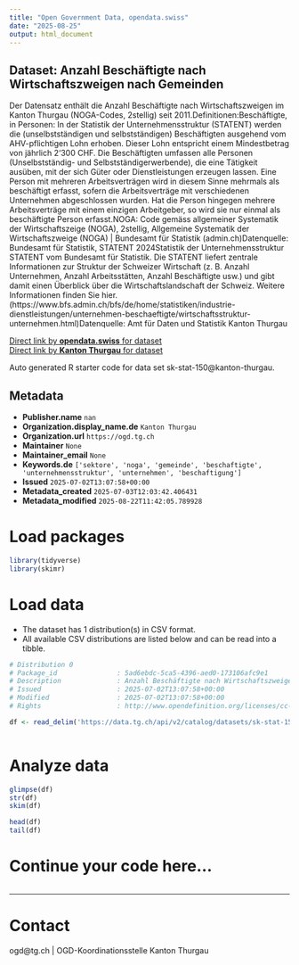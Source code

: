 ```yaml
---
title: "Open Government Data, opendata.swiss"
date: "2025-08-25"
output: html_document
---
```


## Dataset: Anzahl Beschäftigte nach Wirtschaftszweigen nach Gemeinden

Der Datensatz enthält die Anzahl Beschäftigte nach Wirtschaftszweigen im Kanton Thurgau (NOGA-Codes, 2stellig) seit 2011.Definitionen:Beschäftigte, in Personen: In der Statistik der Unternehmensstruktur (STATENT) werden die (unselbstständigen und selbstständigen) Beschäftigten ausgehend vom AHV-pflichtigen Lohn erhoben. Dieser Lohn entspricht einem Mindestbetrag von jährlich 2‘300 CHF. Die Beschäftigten umfassen alle Personen (Unselbstständig- und Selbstständigerwerbende), die eine Tätigkeit ausüben, mit der sich Güter oder Dienstleistungen erzeugen lassen. Eine Person mit mehreren Arbeitsverträgen wird in diesem Sinne mehrmals als beschäftigt erfasst, sofern die Arbeitsverträge mit verschiedenen Unternehmen abgeschlossen wurden. Hat die Person hingegen mehrere Arbeitsverträge mit einem einzigen Arbeitgeber, so wird sie nur einmal als beschäftigte Person erfasst.NOGA: Code gemäss allgemeiner Systematik der Wirtschaftszeige (NOGA), 2stellig, Allgemeine Systematik der Wirtschaftszweige (NOGA) | Bundesamt für Statistik (admin.ch)Datenquelle: Bundesamt für Statistik, STATENT 2024Statistik der Unternehmensstruktur STATENT vom Bundesamt für Statistik. Die STATENT liefert zentrale Informationen zur Struktur der Schweizer Wirtschaft (z. B. Anzahl Unternehmen, Anzahl Arbeitsstätten, Anzahl Beschäftigte usw.) und gibt damit einen Überblick über die Wirtschaftslandschaft der Schweiz. Weitere Informationen finden Sie hier. (https://www.bfs.admin.ch/bfs/de/home/statistiken/industrie-dienstleistungen/unternehmen-beschaeftigte/wirtschaftsstruktur-unternehmen.html)Datenquelle: Amt für Daten und Statistik Kanton Thurgau

[Direct link by **opendata.swiss** for dataset](https://opendata.swiss/de/dataset/anzahl-beschaftigte-nach-wirtschaftszweigen-nach-gemeinden)<br>
[Direct link by **Kanton Thurgau** for dataset](https://data.tg.ch/explore/dataset/sk-stat-150/)

Auto generated R starter code for data set sk-stat-150@kanton-thurgau.

## Metadata

- **Publisher.name** `nan`
- **Organization.display_name.de** `Kanton Thurgau`
- **Organization.url** `https://ogd.tg.ch`
- **Maintainer** `None`
- **Maintainer_email** `None`
- **Keywords.de** `['sektore', 'noga', 'gemeinde', 'beschaftigte', 'unternehmensstruktur', 'unternehmen', 'beschaftigung']`
- **Issued** `2025-07-02T13:07:58+00:00`
- **Metadata_created** `2025-07-03T12:03:42.406431`
- **Metadata_modified** `2025-08-22T11:42:05.789928`


# Load packages

```r

library(tidyverse)
library(skimr)

```

# Load data

-   The dataset has 1 distribution(s) in CSV format.
-   All available CSV distributions are listed below and can be read into a tibble.

```r

# Distribution 0
# Package_id               : 5ad6ebdc-5ca5-4396-aed0-173106afc9e1
# Description              : Anzahl Beschäftigte nach Wirtschaftszweigen nach Gemeinden (csv)
# Issued                   : 2025-07-02T13:07:58+00:00
# Modified                 : 2025-07-02T13:07:58+00:00
# Rights                   : http://www.opendefinition.org/licenses/cc-by/

df <- read_delim('https://data.tg.ch/api/v2/catalog/datasets/sk-stat-150/exports/csv?use_labels=true')



```

# Analyze data

```r

glimpse(df)
str(df)
skim(df)

head(df)
tail(df)

```

# Continue your code here...

```r

```

------------------------------------------------------------------------

# Contact

ogd@tg.ch | OGD-Koordinationsstelle Kanton Thurgau
